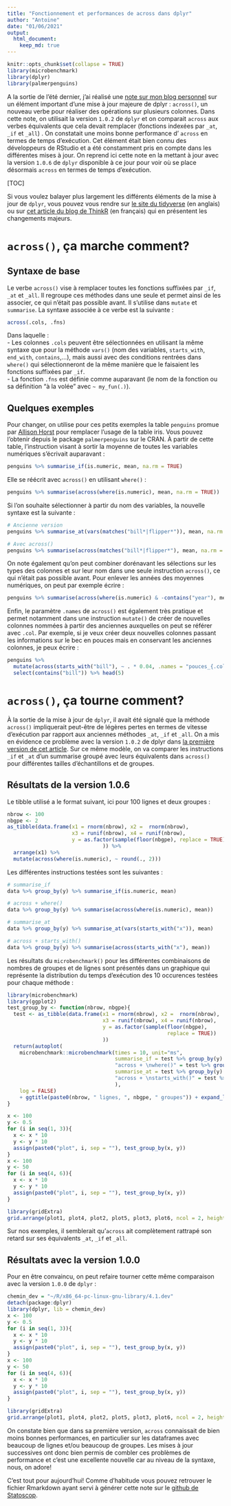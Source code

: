 ```yaml
---
title: "Fonctionnement et performances de across dans dplyr"
author: "Antoine"
date: "01/06/2021"
output: 
  html_document:
    keep_md: true
---
```


```r
knitr::opts_chunk$set(collapse = TRUE)
library(microbenchmark)
library(dplyr)
library(palmerpenguins)
```

A la sortie de l'été dernier, j'ai réalisé une [note sur mon blog personnel](https://antoinesir.rbind.io/post/fonctionnement-de-across-dans-dplyr/) sur un élément important d'une mise à jour majeure de dplyr : `across()`, un nouveau verbe pour réaliser des opérations sur plusieurs colonnes. Dans cette note, on utilisait la version `1.0.2` de `dplyr` et on comparait `across` aux verbes équivalents que cela devait remplacer (fonctions indexées par `_at`, `_if` et `_all`) . On constatait une moins bonne performance d' `across` en termes de temps d'exécution. Cet élément était bien connu des développeurs de RStudio et a été constamment pris en compte dans les différentes mises à jour. On reprend ici cette note en la mettant à jour avec la version `1.0.6` de `dplyr` disponible à ce jour pour voir où se place désormais `across` en termes de temps d'exécution.

[TOC]

Si vous voulez balayer plus largement les différents éléments de la mise à jour de `dplyr`, vous pouvez vous rendre sur [le site du tidyverse](https://www.tidyverse.org/blog/2020/06/dplyr-1-0-0/) (en anglais) ou sur [cet article du blog de ThinkR](https://thinkr.fr/hey-quoi-de-neuf-dplyr-le-point-sur-la-v1/#La_fonction_de_calcul_avec_conditions_sur_les_variables_across()) (en français) qui en présentent les changements majeurs. 

# `across()`, ça marche comment?  

## Syntaxe de base  

Le verbe `across()` vise à remplacer toutes les fonctions suffixées par `_if`, `_at` et `_all`. Il regroupe ces méthodes dans une seule et permet ainsi de les associer, ce qui n'était pas possible avant. Il s'utilise dans `mutate` et `summarise`. La syntaxe associée à ce verbe est la suivante :   

```r
across(.cols, .fns)
```
 Dans laquelle :  
 - Les colonnes `.cols` peuvent être sélectionnées en utilisant la même syntaxe que pour la méthode `vars()` (nom des variables, `starts_with`, `end_with`, `contains`,...), mais aussi avec des conditions rentrées dans `where()` qui sélectionneront de la même manière que le faisaient les fonctions suffixées par `_if`.  
 - La fonction `.fns` est définie comme auparavant (le nom de la fonction ou sa définition "à la volée" avec `~ my_fun(.)`).  
 
## Quelques exemples  

Pour changer, on utilise pour ces petits exemples la table `penguins` promue par [Allison Horst](https://github.com/allisonhorst/palmerpenguins) pour remplacer l'usage de la table iris. Vous pouvez l'obtenir depuis le package `palmerpenguins` sur le CRAN. À partir de cette table, l'instruction visant à sortir la moyenne de toutes les variables numériques s'écrivait auparavant :  

```r
penguins %>% summarise_if(is.numeric, mean, na.rm = TRUE)
```

Elle se réécrit avec `across()` en utilisant `where()` :  

```r
penguins %>% summarise(across(where(is.numeric), mean, na.rm = TRUE))
```

Si l'on souhaite sélectionner à partir du nom des variables, la nouvelle syntaxe est la suivante :  

```r
# Ancienne version
penguins %>% summarise_at(vars(matches("bill*|flipper*")), mean, na.rm = TRUE)

# Avec across()
penguins %>% summarise(across(matches("bill*|flipper*"), mean, na.rm = TRUE))
```

On note également qu'on peut combiner dorénavant les sélections sur les types des colonnes et sur leur nom dans une seule instruction `across()`, ce qui n'était pas possible avant. Pour enlever les années des moyennes numériques, on peut par exemple écrire :   

```r
penguins %>% summarise(across(where(is.numeric) & -contains("year"), mean, na.rm = TRUE))
```

Enfin, le paramètre `.names` de `across()` est également très pratique et permet notamment dans une instruction `mutate()` de créer de nouvelles colonnes nommées à partir des anciennes auxquelles on peut se référer avec `.col`. Par exemple, si je veux créer deux nouvelles colonnes passant les informations sur le bec en pouces mais en conservant les anciennes colonnes, je peux écrire :  

```r
penguins %>% 
  mutate(across(starts_with("bill"), ~ . * 0.04, .names = "pouces_{.col}")) %>% 
  select(contains("bill")) %>% head(5)
```  

# `across()`, ça tourne comment?  
À la sortie de la mise à jour de `dplyr`, il avait été signalé que la méthode `across()` impliquerait peut-être de légères pertes en termes de vitesse d'exécution par rapport aux anciennes méthodes `_at`, `_if` et `_all`. On a mis en évidence ce problème avec la version `1.0.2` de dplyr dans [la première version de cet article](https://antoinesir.rbind.io/post/fonctionnement-de-across-dans-dplyr/). Sur ce même modèle, on va comparer les instructions `_if` et `_at` d'un summarise groupé avec leurs équivalents dans `across()` pour différentes tailles d'échantillons et de groupes.   

## Résultats de la version 1.0.6  
Le tibble utilisé a le format suivant, ici pour 100 lignes et deux groupes :  
```r
nbrow <- 100
nbgpe <- 2
as_tibble(data.frame(x1 = rnorm(nbrow), x2 =  rnorm(nbrow), 
                     x3 = runif(nbrow), x4 = runif(nbrow),
                     y = as.factor(sample(floor(nbgpe), replace = TRUE))
                               )) %>% 
  arrange(x1) %>% 
  mutate(across(where(is.numeric), ~ round(., 2)))
```


Les différentes instructions testées sont les suivantes :  
```r
# summarise_if  
data %>% group_by(y) %>% summarise_if(is.numeric, mean) 

# across + where()  
data %>% group_by(y) %>% summarise(across(where(is.numeric), mean))  

# summarise_at  
data %>% group_by(y) %>% summarise_at(vars(starts_with("x")), mean) 

# across + starts_with()  
data %>% group_by(y) %>% summarise(across(starts_with("x"), mean))
```

Les résultats du `microbenchmark()` pour les différentes combinaisons de nombres de groupes et de lignes sont présentés dans un graphique qui représente la distribution du temps d’exécution des 10 occurences testées pour chaque méthode :     

```r
library(microbenchmark)
library(ggplot2)
test_group_by <- function(nbrow, nbgpe){
  test <- as_tibble(data.frame(x1 = rnorm(nbrow), x2 =  rnorm(nbrow), 
                               x3 = runif(nbrow), x4 = runif(nbrow),
                               y = as.factor(sample(floor(nbgpe), 
                                                    replace = TRUE))
                               ))
  return(autoplot(
    microbenchmark::microbenchmark(times = 10, unit="ms", 
                                   summarise_if = test %>% group_by(y) %>% summarise_if(is.numeric, mean),
                                   "across + \nwhere()" = test %>% group_by(y) %>% summarise(across(where(is.numeric), mean)),
                                   summarise_at = test %>% group_by(y) %>% summarise_at(vars(starts_with("x")), mean),
                                   "across + \nstarts_with()" = test %>% group_by(y) %>% summarise(across(starts_with("x"), mean))
                                   ),
    log = FALSE)
    + ggtitle(paste0(nbrow, " lignes, ", nbgpe, " groupes")) + expand_limits(y = 0))
}
```


```r
x <- 100
y <- 0.5
for (i in seq(1, 3)){
  x <- x * 10
  y <- y * 10
  assign(paste0("plot", i, sep = ""), test_group_by(x, y))
}
x <- 100
y <- 50
for (i in seq(4, 6)){
  x <- x * 10
  y <- y * 10
  assign(paste0("plot", i, sep = ""), test_group_by(x, y))
}

library(gridExtra)
grid.arrange(plot1, plot4, plot2, plot5, plot3, plot6, ncol = 2, heights = c(14, 14, 14))

```

Sur nos exemples, il semblerait qu'`across` ait complètement rattrapé son retard sur ses équivalents `_at`, `_if` et `_all`.  

## Résultats avec la version 1.0.0  

Pour en être convaincu, on peut refaire tourner cette même comparaison avec la version `1.0.0` de `dplyr` :  

```r
chemin_dev = "~/R/x86_64-pc-linux-gnu-library/4.1.dev"
detach(package:dplyr)
library(dplyr, lib = chemin_dev)
x <- 100
y <- 0.5
for (i in seq(1, 3)){
  x <- x * 10
  y <- y * 10
  assign(paste0("plot", i, sep = ""), test_group_by(x, y))
}
x <- 100
y <- 50
for (i in seq(4, 6)){
  x <- x * 10
  y <- y * 10
  assign(paste0("plot", i, sep = ""), test_group_by(x, y))
}

library(gridExtra)
grid.arrange(plot1, plot4, plot2, plot5, plot3, plot6, ncol = 2, heights = c(14, 14, 14))

```

On constate bien que dans sa première version, `across` connaissait de bien moins bonnes performances, en particulier sur les dataframes avec beaucoup de lignes et/ou beaucoup de groupes. Les mises à jour successives ont donc bien permis de combler ces problèmes de performance et c'est une excellente nouvelle car au niveau de la syntaxe, nous, on adore!  

C'est tout pour aujourd'hui! Comme d'habitude vous pouvez retrouver le fichier Rmarkdown ayant servi à générer cette note sur le [github de Statoscop](https://github.com/Statoscop/notebooks-blog).